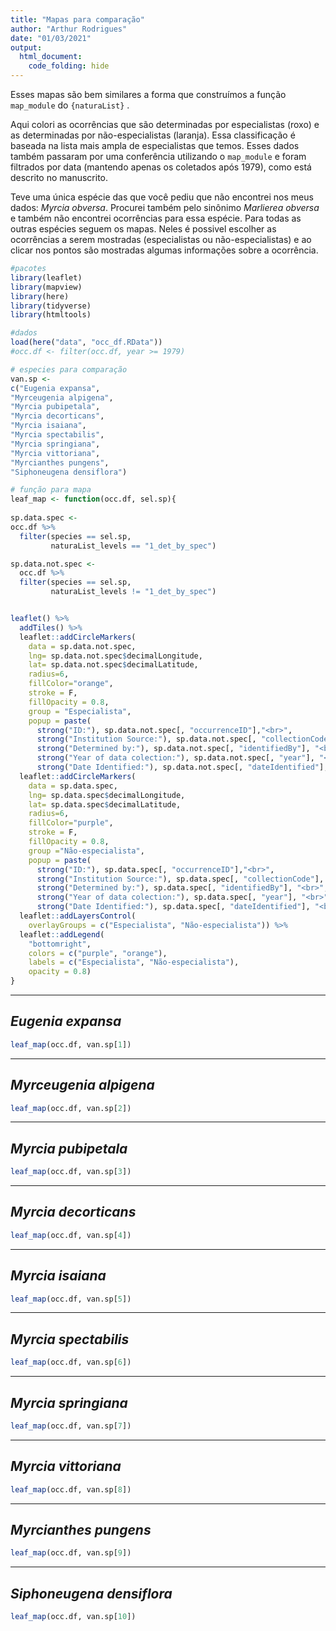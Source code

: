 ```yaml
---
title: "Mapas para comparação"
author: "Arthur Rodrigues"
date: "01/03/2021"
output: 
  html_document:
    code_folding: hide
---
```


Esses mapas são bem similares a forma que construímos a função `map_module` do `{naturaList}` .

Aqui colori as ocorrências que são determinadas por especialistas (roxo) e as determinadas por não-especialistas (laranja). Essa classificação é baseada na lista mais ampla de especialistas que temos. Esses dados também passaram por uma conferência utilizando o `map_module` e foram filtrados por data (mantendo apenas os coletados após 1979), como está descrito no manuscrito.

Teve uma única espécie das que você pediu que não encontrei nos meus dados: *Myrcia obversa*. Procurei também pelo sinônimo *Marlierea obversa* e também não encontrei ocorrências para essa espécie. Para todas as outras espécies seguem os mapas. Neles é possivel escolher as ocorrências a serem mostradas (especialistas ou não-especialistas) e ao clicar nos pontos são mostradas algumas informações sobre a ocorrência.

```r

#pacotes
library(leaflet)
library(mapview)
library(here)
library(tidyverse)
library(htmltools)

#dados
load(here("data", "occ_df.RData"))
#occ.df <- filter(occ.df, year >= 1979)

# especies para comparação
van.sp <- 
c("Eugenia expansa",
"Myrceugenia alpigena",
"Myrcia pubipetala",
"Myrcia decorticans",
"Myrcia isaiana",
"Myrcia spectabilis",
"Myrcia springiana",
"Myrcia vittoriana",
"Myrcianthes pungens",
"Siphoneugena densiflora")

# função para mapa
leaf_map <- function(occ.df, sel.sp){
  
sp.data.spec <- 
occ.df %>% 
  filter(species == sel.sp,
         naturaList_levels == "1_det_by_spec") 

sp.data.not.spec <- 
  occ.df %>% 
  filter(species == sel.sp,
         naturaList_levels != "1_det_by_spec") 


leaflet() %>% 
  addTiles() %>% 
  leaflet::addCircleMarkers(
    data = sp.data.not.spec,
    lng= sp.data.not.spec$decimalLongitude,
    lat= sp.data.not.spec$decimalLatitude,
    radius=6,
    fillColor="orange", 
    stroke = F,
    fillOpacity = 0.8,
    group = "Especialista",
    popup = paste(
      strong("ID:"), sp.data.not.spec[, "occurrenceID"],"<br>",
      strong("Institution Source:"), sp.data.not.spec[, "collectionCode"], "<br>",
      strong("Determined by:"), sp.data.not.spec[, "identifiedBy"], "<br>",
      strong("Year of data colection:"), sp.data.not.spec[, "year"], "<br>",
      strong("Date Identified:"), sp.data.not.spec[, "dateIdentified"], "<br>")) %>% 
  leaflet::addCircleMarkers(
    data = sp.data.spec,
    lng= sp.data.spec$decimalLongitude,
    lat= sp.data.spec$decimalLatitude,
    radius=6,
    fillColor="purple", 
    stroke = F,
    fillOpacity = 0.8,
    group ="Não-especialista",
    popup = paste(
      strong("ID:"), sp.data.spec[, "occurrenceID"],"<br>",
      strong("Institution Source:"), sp.data.spec[, "collectionCode"], "<br>",
      strong("Determined by:"), sp.data.spec[, "identifiedBy"], "<br>",
      strong("Year of data colection:"), sp.data.spec[, "year"], "<br>",
      strong("Date Identified:"), sp.data.spec[, "dateIdentified"], "<br>")) %>% 
  leaflet::addLayersControl(
    overlayGroups = c("Especialista", "Não-especialista")) %>% 
  leaflet::addLegend(
    "bottomright",
    colors = c("purple", "orange"),
    labels = c("Especialista", "Não-especialista"),
    opacity = 0.8)
}


```

------------------------------------------------------------------------

## *Eugenia expansa*

```r
leaf_map(occ.df, van.sp[1])
```

------------------------------------------------------------------------

## *Myrceugenia alpigena*

```r
leaf_map(occ.df, van.sp[2])
```

------------------------------------------------------------------------

## *Myrcia pubipetala*

```r
leaf_map(occ.df, van.sp[3])
```

------------------------------------------------------------------------

## *Myrcia decorticans*

```r
leaf_map(occ.df, van.sp[4])
```

------------------------------------------------------------------------

## *Myrcia isaiana*

```r
leaf_map(occ.df, van.sp[5])
```

------------------------------------------------------------------------

## *Myrcia spectabilis*

```r
leaf_map(occ.df, van.sp[6])
```

------------------------------------------------------------------------

## *Myrcia springiana*

```r
leaf_map(occ.df, van.sp[7])
```

------------------------------------------------------------------------

## *Myrcia vittoriana*

```r
leaf_map(occ.df, van.sp[8])
```

------------------------------------------------------------------------

## *Myrcianthes pungens*

```r
leaf_map(occ.df, van.sp[9])
```

------------------------------------------------------------------------

## *Siphoneugena densiflora*

```r
leaf_map(occ.df, van.sp[10])
```
